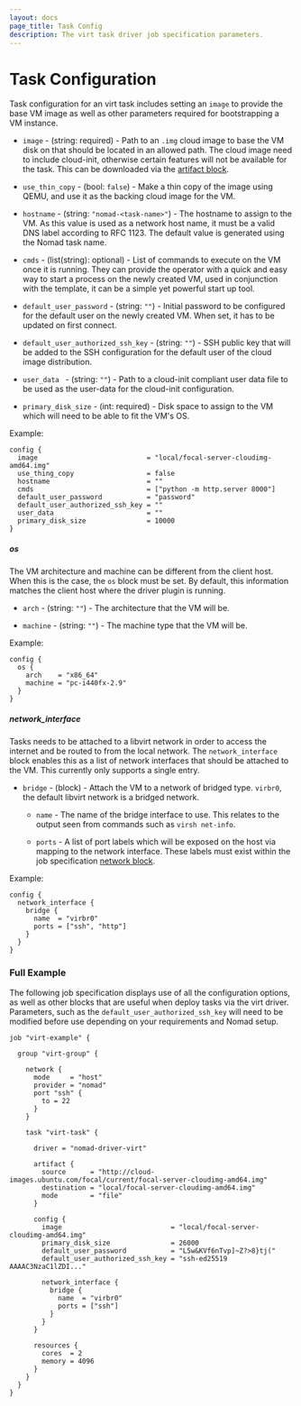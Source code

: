 ```yaml
---
layout: docs
page_title: Task Config
description: The virt task driver job specification parameters.
---
```


# Task Configuration

Task configuration for an virt task includes setting an `image` to provide the base VM image as
well as other parameters required for bootstrapping a VM instance.

- `image` - (string: required) - Path to an `.img` cloud image to base the VM disk on that should
  be located in an allowed path. The cloud image need to include cloud-init, otherwise certain
  features will not be available for the task. This can be downloaded via the [artifact block][].

- `use_thin_copy` - (bool: `false`) - Make a thin copy of the image using QEMU, and use it as the
  backing cloud image for the VM.

- `hostname` - (string: `"nomad-<task-name>"`) - The hostname to assign to the VM. As this value is
  used as a network host name, it must be a valid DNS label according to RFC 1123. The default
  value is generated using the Nomad task name.

- `cmds` - (list(string): optional) - List of commands to execute on the VM once it is running.
  They can provide the operator with a quick and easy way to start a process on the newly created
  VM, used in conjunction with the template, it can be a simple yet powerful start up tool.

- `default_user_password` - (string: `""`) - Initial password to be configured for the default user
  on the newly created VM. When set, it has to be updated on first connect.

- `default_user_authorized_ssh_key` - (string: `""`) - SSH public key that will be added to the SSH
  configuration for the default user of the cloud image distribution.

- `user_data ` - (string: `""`) - Path to a cloud-init compliant user data file to be used as the
  user-data for the cloud-init configuration.

- `primary_disk_size` - (int: required) - Disk space to assign to the VM which will need to be
  able to fit the VM's OS.

Example:
```hcl
config {
  image                           = "local/focal-server-cloudimg-amd64.img"
  use_thing_copy                  = false
  hostname                        = ""
  cmds                            = ["python -m http.server 8000"]
  default_user_password           = "password"
  default_user_authorized_ssh_key = ""
  user_data                       = ""
  primary_disk_size               = 10000
}
```

##### os

The VM architecture and machine can be different from the client host. When this is the case, the
`os` block must be set. By default, this information matches the client host where the driver
plugin is running.

- `arch` - (string: `""`) - The architecture that the VM will be.

- `machine` - (string: `""`) - The machine type that the VM will be.

Example:
```hcl
config {
  os {
    arch    = "x86_64"
    machine = "pc-i440fx-2.9"
  }
}
```

##### network_interface

Tasks needs to be attached to a libvirt network in order to access the internet and be routed to
from the local network. The `network_interface` block enables this as a list of network interfaces
that should be attached to the VM. This currently only supports a single entry.

- `bridge` - (block) - Attach the VM to a network of bridged type. `virbr0`, the default libvirt
  network is a bridged network.

  - `name` - The name of the bridge interface to use. This relates to the output seen from commands
  such as `virsh net-info`.

  - `ports` - A list of port labels which will be exposed on the host via mapping to the network
  interface. These labels must exist within the job specification [network block][].

Example:
```hcl
config {
  network_interface {
    bridge {
      name  = "virbr0"
      ports = ["ssh", "http"]
    }
  }
}
```

### Full Example

The following job specification displays use of all the configuration options, as well as other
blocks that are useful when deploy tasks via the virt driver. Parameters, such as the
`default_user_authorized_ssh_key` will need to be modified before use depending on your
requirements and Nomad setup.

```hcl
job "virt-example" {

  group "virt-group" {

    network {
      mode     = "host"
      provider = "nomad"
      port "ssh" {
        to = 22
      }
    }

    task "virt-task" {

      driver = "nomad-driver-virt"

      artifact {
        source      = "http://cloud-images.ubuntu.com/focal/current/focal-server-cloudimg-amd64.img"
        destination = "local/focal-server-cloudimg-amd64.img"
        mode        = "file"
      }

      config {
        image                           = "local/focal-server-cloudimg-amd64.img"
        primary_disk_size               = 26000
        default_user_password           = "L5w&KVf6nTvp]~Z?>8}tj("
        default_user_authorized_ssh_key = "ssh-ed25519 AAAAC3NzaC1lZDI..."

        network_interface {
          bridge {
            name  = "virbr0"
            ports = ["ssh"]
          }
        }
      }

      resources {
        cores  = 2
        memory = 4096
      }
    }
  }
}

```

[artifact block]: https://developer.hashicorp.com/nomad/docs/job-specification/artifact
[network block]: https://developer.hashicorp.com/nomad/docs/job-specification/network
